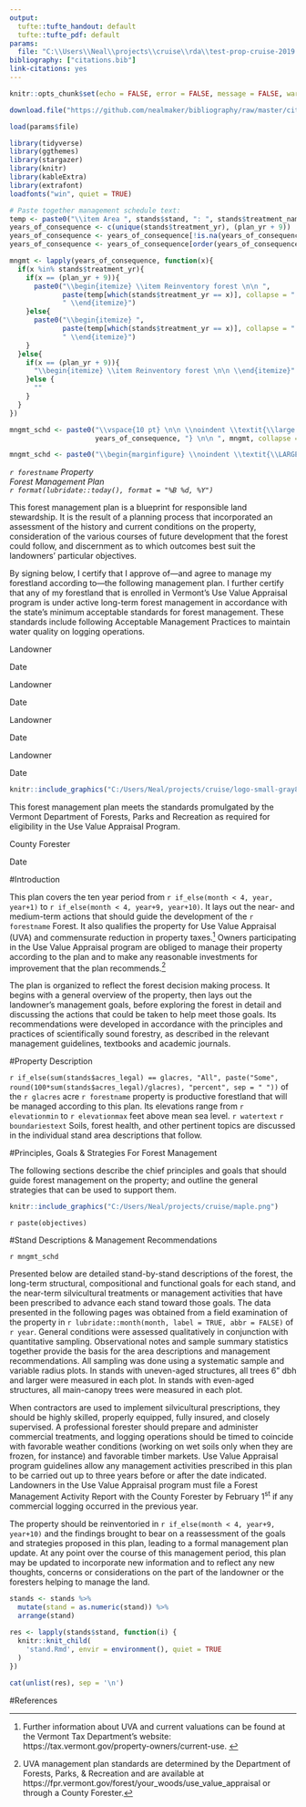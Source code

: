 ```yaml
---
output:
  tufte::tufte_handout: default
  tufte::tufte_pdf: default
params:
  file: "C:\\Users\\Neal\\projects\\cruise\\rda\\test-prop-cruise-2019.rda"
bibliography: ["citations.bib"]
link-citations: yes
---
```


```r
knitr::opts_chunk$set(echo = FALSE, error = FALSE, message = FALSE, warning = FALSE, fig.width = 5, fig.height = 3.75)

download.file("https://github.com/nealmaker/bibliography/raw/master/citations.bib", "citations.bib")
```

\thispagestyle{empty}

```r
load(params$file)

library(tidyverse)
library(ggthemes)
library(stargazer)
library(knitr)
library(kableExtra)
library(extrafont)
loadfonts("win", quiet = TRUE)

# Paste together management schedule text:
temp <- paste0("\\item Area ", stands$stand, ": ", stands$treatment_name, " \n\n")
years_of_consequence <- c(unique(stands$treatment_yr), (plan_yr + 9))
years_of_consequence <- years_of_consequence[!is.na(years_of_consequence)]
years_of_consequence <- years_of_consequence[order(years_of_consequence)]

mngmt <- lapply(years_of_consequence, function(x){
  if(x %in% stands$treatment_yr){
    if(x == (plan_yr + 9)){
      paste0("\\begin{itemize} \\item Reinventory forest \n\n ", 
             paste(temp[which(stands$treatment_yr == x)], collapse = " "),
             " \\end{itemize}")
    }else{
      paste0("\\begin{itemize} ", 
             paste(temp[which(stands$treatment_yr == x)], collapse = " "),
             " \\end{itemize}")
    }
  }else{
    if(x == (plan_yr + 9)){
      "\\begin{itemize} \\item Reinventory forest \n\n \\end{itemize}"
    }else {
      ""
    }
  }
})

mngmt_schd <- paste0("\\vspace{10 pt} \n\n \\noindent \\textit{\\large ",
                     years_of_consequence, "} \n\n ", mngmt, collapse = " ")

mngmt_schd <- paste0("\\begin{marginfigure} \\noindent \\textit{\\LARGE Management Schedule} \n\n ", mngmt_schd, " \\end{marginfigure}")
```

\noindent\LARGE _`r forestname` Property_   
\noindent\Large _Forest Management Plan_   
\noindent\Large _`r format(lubridate::today(), format = "%B %d, %Y")`_

\normalsize 
\begin{marginfigure}
\hspace{2pt}\newline\vspace{80pt}
\noindent \textit{\large Effective date of plan}  
\newline\indent April 1, `r if_else(month < 4, year, year+1)`  
\end{marginfigure}

\begin{marginfigure}
\noindent \textit{\large Property}   
\newline\indent `r paste(glacres, "acres", ifelse(is.na(gldescrip), "", gldescrip), sep = " ")`   
\newline\indent `r paste(town, ", VT", sep = "")`  
\newline\indent SPAN `r span`  
\newline\indent Mapping based on VMP photo(s)  
\newline\indent `r photo`  
\end{marginfigure}

\begin{marginfigure}
\noindent \textit{\large Owner}
\newline\indent `r owners`  
\newline\indent `r addressline1`
`r ifelse(is.na(addressline2), "", "\n")`\indent `r if_else(is.na(addressline2), "", addressline2)`
\newline\indent `r citystatezip`  
\end{marginfigure}

\begin{marginfigure}
\noindent \textit{\large Prepared by} 
\newline\indent Neal F. Maker and John D. Foppert  
\newline\indent Pekin Branch Forestry  
\newline\indent 1324 West County Road  
\newline\indent Calais, VT 05648  
\newline\indent (802) 229-9757  
\vspace{100pt}\end{marginfigure}

\vspace{30pt}
\indent This forest management plan is a blueprint for responsible land stewardship.  It is the result of a planning process that incorporated an assessment of the history and current conditions on the property, consideration of the various courses of future development that the forest could follow, and discernment as to which outcomes best suit the landowners' particular objectives.

\vspace{20pt}
By signing below, I certify that I approve of---and agree to manage my forestland according to---the following management plan. I further certify that any of my forestland that is enrolled in Vermont's Use Value Appraisal program is under active long-term forest management in accordance with the state's minimum acceptable standards for forest management. These standards include following Acceptable Management Practices to maintain water quality on logging operations.  

\vspace{22pt}

\noindent\rule{7.3cm}{0.4pt} \rule{.3cm}{0pt} \rule{3cm}{0.4pt}  

\noindent Landowner \rule{6cm}{0pt} Date						

\vspace{18pt}

\noindent\rule{7.3cm}{0.4pt} \rule{.3cm}{0pt} \rule{3cm}{0.4pt}  

\noindent Landowner \rule{6cm}{0pt} Date						

\vspace{18pt}

\noindent\rule{7.3cm}{0.4pt} \rule{.3cm}{0pt} \rule{3cm}{0.4pt}  

\noindent Landowner \rule{6cm}{0pt} Date						

\vspace{18pt}

\noindent\rule{7.3cm}{0.4pt} \rule{.3cm}{0pt} \rule{3cm}{0.4pt}  

\noindent Landowner \rule{6cm}{0pt} Date						

```r
knitr::include_graphics("C:/Users/Neal/projects/cruise/logo-small-gray80.png")
```

\vspace{35pt}

This forest management plan meets the standards promulgated by the Vermont Department of Forests, Parks and Recreation as required for eligibility in the Use Value Appraisal Program.  

\vspace{22pt}

\noindent\rule{7.3cm}{0.4pt} \rule{.3cm}{0pt} \rule{3cm}{0.4pt}  

\noindent County Forester \rule{5.3cm}{0pt} Date						

\pagebreak

#Introduction

This plan covers the ten year period from `r if_else(month < 4, year, year+1)` to `r if_else(month < 4, year+9, year+10)`. It lays out the near- and medium-term actions that should guide the development of the `r forestname` Forest.  It also qualifies the property for Use Value Appraisal (UVA) and commensurate reduction in property taxes.^[Further information about UVA and current valuations can be found at the Vermont Tax Department's website: https://tax.vermont.gov/property-owners/current-use. \vspace{20pt}]  Owners participating in the Use Value Appraisal program are obliged to manage their property according to the plan and to make any reasonable investments for improvement that the plan recommends.^[UVA management plan standards are determined by the Department of Forests, Parks, & Recreation and are available at https://fpr.vermont.gov/forest/your_woods/use_value_appraisal or through a County Forester.] 

The plan is organized to reflect the forest decision making process. It begins with a general overview of the property, then lays out the landowner's management goals, before exploring the forest in detail and discussing the actions that could be taken to help meet those goals.  Its recommendations were developed in accordance with the principles and practices of scientifically sound forestry, as described in the relevant management guidelines, textbooks and academic journals.

#Property Description

`r if_else(sum(stands$acres_legal) == glacres, "All", paste("Some", round(100*sum(stands$acres_legal)/glacres), "percent", sep = " "))` of the `r glacres` acre `r forestname` property is productive forestland that will be managed according to this plan. Its elevations range from `r elevationmin` to `r elevationmax` feet above mean sea level. `r watertext` `r boundariestext` Soils, forest health, and other pertinent topics are discussed in the individual stand area descriptions that follow.

#Principles, Goals & Strategies For Forest Management

The following sections describe the chief principles and goals that should guide forest management on the property; and outline the general strategies that can be used to support them.

```r
knitr::include_graphics("C:/Users/Neal/projects/cruise/maple.png")
```

`r paste(objectives)`

#Stand Descriptions & Management Recommendations

`r mngmt_schd`

Presented below are detailed stand-by-stand descriptions of the forest, the long-term structural, compositional and functional goals for each stand, and the near-term silvicultural treatments or management activities that have been prescribed to advance each stand toward those goals.  The data presented in the following pages was obtained from a field examination of the property in `r lubridate::month(month, label = TRUE, abbr = FALSE)` of `r year`.  General conditions were assessed qualitatively in conjunction with quantitative sampling.  Observational notes and sample summary statistics together provide the basis for the area descriptions and management recommendations. All sampling was done using a systematic sample and variable radius plots. In stands with uneven-aged structures, all trees 6" dbh and larger were measured in each plot. In stands with even-aged structures, all main-canopy trees were measured in each plot.

When contractors are used to implement silvicultural prescriptions, they should be highly skilled, properly equipped, fully insured, and closely supervised.  A professional forester should prepare and administer commercial treatments, and logging operations should be timed to coincide with favorable weather conditions (working on wet soils only when they are frozen, for instance) and favorable timber markets.  Use Value Appraisal program guidelines allow any management activities prescribed in this plan to be carried out up to three years before or after the date indicated.  Landowners in the Use Value Appraisal program must file a Forest Management Activity Report with the County Forester by February 1^st^ if any commercial logging occurred in the previous year. 

The property should be reinventoried in `r if_else(month < 4, year+9, year+10)` and the findings brought to bear on a reassessment of the goals and strategies proposed in this plan, leading to a formal management plan update.  At any point over the course of this management period, this plan may be updated to incorporate new information and to reflect any new thoughts, concerns or considerations on the part of the landowner or the foresters helping to manage the land.

\newpage

```r
stands <- stands %>% 
  mutate(stand = as.numeric(stand)) %>% 
  arrange(stand)
  
res <- lapply(stands$stand, function(i) {
  knitr::knit_child(
    'stand.Rmd', envir = environment(), quiet = TRUE
  )
})

cat(unlist(res), sep = '\n')
```

#References
\setlength{\parindent}{0pt}
\setlength{\parskip}{1.5em}